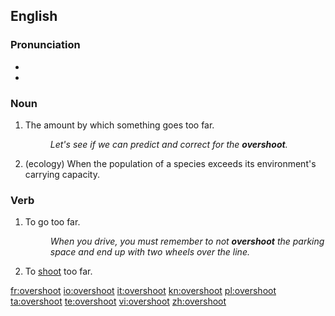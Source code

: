 ==English==

===Pronunciation===
* {{IPA|/ˈovəɻshut/}}
* {{audio|en-us-overshoot.ogg|Audio (US)}}

===Noun===
{{en-noun}}

# {{uncountable}} The amount by which something goes too far.
#: ''Let's see if we can predict and correct for the '''overshoot'''.''
# {{countable}} (ecology) When the population of a species exceeds its environment's carrying capacity.

===Verb===
{{en-verb|overshoots|overshooting|overshot|overshot}}

# To go too far.
#: ''When you drive, you must remember to not '''overshoot''' the parking space and end up with two wheels over the line.''
# To [[shoot]] too far.

[[fr:overshoot]]
[[io:overshoot]]
[[it:overshoot]]
[[kn:overshoot]]
[[pl:overshoot]]
[[ta:overshoot]]
[[te:overshoot]]
[[vi:overshoot]]
[[zh:overshoot]]
